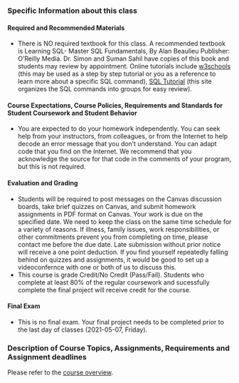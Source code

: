 ### Specific Information about this class

#### Required and Recommended Materials	
+ There is NO required textbook for this class. A recommended textbook is Learning SQL- Master SQL Fundamentals, By Alan Beaulieu Publisher: O'Reilly Media. Dr. Simon and Suman Sahil have copies of this book and students may review by appointment. Online tutorials include [w3schools](https://www.w3schools.com/sql/) (this may be used as a step by step tutorial or you as a reference to learn more about a specific SQL command), [SQL Tutorial](http://www.sqltutorial.org/) (this site organizes the SQL commands into groups for easy review).

#### Course Expectations, Course Policies, Requirements and Standards for Student Coursework and Student Behavior
+ You are expected to do your homework independently. You can seek help from your instructors, from colleagues, or from the Internet to help decode an error message that you don't understand. You can adapt code that you find on the Internet. We recommend that you acknowledge the source for that code in the comments of your program, but this is not required.

#### Evaluation and Grading
+ Students will be required to post messages on the Canvas discussion boards, take brief quizzes on Canvas, and submit homework assignments in PDF format on Canvas. Your work is due on the specified date. We need to keep the class on the same time schedule for a variety of reasons. If illness, family issues, work responsibilities, or other commitments prevent you from completing on time, please contact me before the due date. Late submission without prior notice will receive a one point deduction. If you find yourself repeatedly falling behind on quizzes and assignments, it would be good to set up a videoconfernce with one or both of us to discuss this.
+ This course is grade Credit/No Credit (Pass/Fail). Students who complete at least 80% of the regular coursework and sucessfully complete the final project will receive credit for the course.

#### Final Exam
+ This is no final exam. Your final project needs to be completed prior to the last day of classes (2021-05-07, Friday).

### Description of Course Topics, Assignments, Requirements and Assignment deadlines

Please refer to the [course overview](https://pmean.github.io/docs/5505-overview.Rmd).
